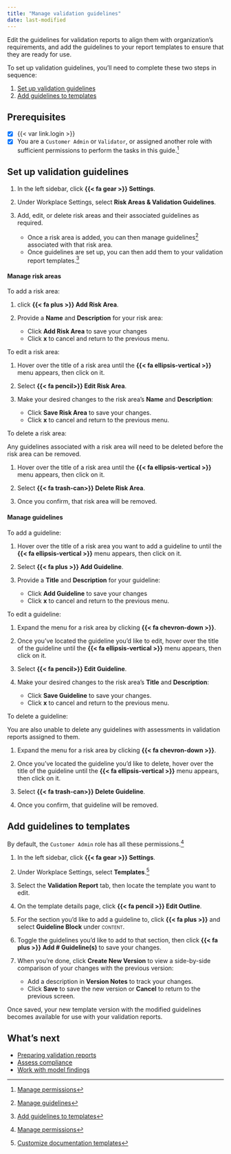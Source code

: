 ```yaml
---
title: "Manage validation guidelines"
date: last-modified
---
```


Edit the guidelines for validation reports to align them with organization's requirements, and add the guidelines to your report templates to ensure that they are ready for use.

To set up validation guidelines, you'll need to complete these two steps in sequence:

1. [Set up validation guidelines](#set-up-validation-guidelines)
2. [Add guidelines to templates](#add-guidelines-to-templates)

::: {.prereq}

## Prerequisites

- [x] {{< var link.login >}}
- [x] You are a `Customer Admin` or `Validator`, or assigned another role with sufficient permissions to perform the tasks in this guide.[^1] 

:::

## Set up validation guidelines

1. In the left sidebar, click **{{< fa gear >}} Settings**. 

2. Under Workplace Settings, select **Risk Areas & Validation Guidelines**.

3. Add, edit, or delete risk areas and their associated guidelines as required.

    - Once a risk area is added, you can then manage guidelines[^2] associated with that risk area.
    - Once guidelines are set up, you can then add them to your validation report templates.[^3]

#### Manage risk areas

To add a risk area:

1. click **{{< fa plus >}} Add Risk Area**.

2. Provide a **Name** and **Description** for your risk area:

    - Click **Add Risk Area** to save your changes
    - Click **x** to cancel and return to the previous menu.

To edit a risk area:

1. Hover over the title of a risk area until the **{{< fa ellipsis-vertical >}}** menu appears, then click on it.

2. Select **{{< fa pencil>}} Edit Risk Area**.

3. Make your desired changes to the risk area's **Name** and **Description**:

    - Click **Save Risk Area** to save your changes.
    - Click **x** to cancel and return to the previous menu.

To delete a risk area:

::: {.callout-important}
Any guidelines associated with a risk area will need to be deleted before the risk area can be removed.
:::

1. Hover over the title of a risk area until the **{{< fa ellipsis-vertical >}}** menu appears, then click on it.

2. Select **{{< fa trash-can>}} Delete Risk Area**.

3. Once you confirm, that risk area will be removed.


#### Manage guidelines

To add a guideline:

1. Hover over the title of a risk area you want to add a guideline to until the **{{< fa ellipsis-vertical >}}** menu appears, then click on it.

2. Select **{{< fa plus >}} Add Guideline**.

3. Provide a **Title** and **Description** for your guideline:

    - Click **Add Guideline** to save your changes
    - Click **x** to cancel and return to the previous menu.

To edit a guideline:

1. Expand the menu for a risk area by clicking **{{< fa chevron-down >}}**.

2. Once you've located the guideline you'd like to edit, hover over the title of the guideline until the **{{< fa ellipsis-vertical >}}** menu appears, then click on it.

3. Select **{{< fa pencil>}} Edit Guideline**.

4. Make your desired changes to the risk area's **Title** and **Description**:

    - Click **Save Guideline** to save your changes.
    - Click **x** to cancel and return to the previous menu.

To delete a guideline:

::: {.callout-important title="Deleting a guideline will remove it from any associated templates without creating a new version of the template."}
You are also unable to delete any guidelines with assessments in validation reports assigned to them.
:::

1. Expand the menu for a risk area by clicking **{{< fa chevron-down >}}**.

2. Once you've located the guideline you'd like to delete, hover over the title of the guideline until the **{{< fa ellipsis-vertical >}}** menu appears, then click on it.

3. Select **{{< fa trash-can>}} Delete Guideline**.

3. Once you confirm, that guideline will be removed.

## Add guidelines to templates

::: {.callout title="To configure validation templates, you must have sufficient guideline and template permissions."}
By default, the `Customer Admin` role has all these permissions.[^4]
:::

1. In the left sidebar, click **{{< fa gear >}} Settings**. 

2. Under Workplace Settings, select **Templates**.[^5]

3. Select the **Validation Report** tab, then locate the template you want to edit.

4. On the template details page, click **{{< fa pencil >}} Edit Outline**.  

5. For the section you'd like to add a guideline to, click **{{< fa plus >}}** and select **Guideline Block** under [content]{.smallcaps}.

6. Toggle the guidelines you'd like to add to that section, then click **{{< fa plus >}} Add # Guideline(s)** to save your changes.

7. When you're done, click **Create New Version** to view a side-by-side comparison of your changes with the previous version:
   - Add a description in **Version Notes** to track your changes.
   - Click **Save** to save the new version or **Cancel** to return to the previous screen.

Once saved, your new template version with the modified guidelines becomes available for use with your validation reports.


## What's next

<!---* [Create project findings](create-project-findings.qmd)--->
- [Preparing validation reports](preparing-validation-reports.qmd)
- [Assess compliance](assess-compliance.qmd)
- [Work with model findings](work-with-model-findings.qmd)

<!-- FOOTNOTES -->

[^1]: [Manage permissions](/guide/configuration/manage-permissions.qmd)

[^2]: [Manage guidelines](#manage-guidelines)

[^3]: [Add guidelines to templates](#add-guidelines-to-templates)

[^4]: [Manage permissions](/guide/configuration/manage-permissions.qmd)

[^5]: [Customize documentation templates](/guide/model-documentation/customize-documentation-templates.qmd)



